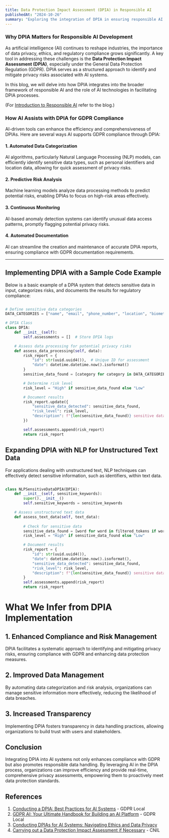 ```yaml
---
title: Data Protection Impact Assessment (DPIA) in Responsible AI
publishedAt: "2024-10-26"
summary: "Exploring the integration of DPIA in ensuring responsible AI development and compliance with data protection regulations."
---
```


### Why DPIA Matters for Responsible AI Development

As artificial intelligence (AI) continues to reshape industries, the importance of data privacy, ethics, and regulatory compliance grows significantly. A key tool in addressing these challenges is the **Data Protection Impact Assessment (DPIA)**, especially under the General Data Protection Regulation (GDPR). DPIA serves as a structured approach to identify and mitigate privacy risks associated with AI systems.

In this blog, we will delve into how DPIA integrates into the broader framework of responsible AI and the role of AI technologies in facilitating DPIA processes.

(For [Introduction to Responsible AI](https://mlalgo.dev/blogs/Responsible_AI) refer to the blog.)

### How AI Assists with DPIA for GDPR Compliance

AI-driven tools can enhance the efficiency and comprehensiveness of DPIAs. Here are several ways AI supports GDPR compliance through DPIA:

#### 1. Automated Data Categorization
AI algorithms, particularly Natural Language Processing (NLP) models, can efficiently identify sensitive data types, such as personal identifiers and location data, allowing for quick assessment of privacy risks.

#### 2. Predictive Risk Analysis
Machine learning models analyze data processing methods to predict potential risks, enabling DPIAs to focus on high-risk areas effectively.

#### 3. Continuous Monitoring
AI-based anomaly detection systems can identify unusual data access patterns, promptly flagging potential privacy risks.

#### 4. Automated Documentation
AI can streamline the creation and maintenance of accurate DPIA reports, ensuring compliance with GDPR documentation requirements.


---

## Implementing DPIA with a Sample Code Example

Below is a basic example of a DPIA system that detects sensitive data in input, categorizes risks, and documents the results for regulatory compliance:

```python

# Define sensitive data categories
DATA_CATEGORIES = ["name", "email", "phone_number", "location", "biometric_data"]

# DPIA Class
class DPIA:
    def __init__(self):
        self.assessments = []  # Store DPIA logs

    # Assess data processing for potential privacy risks
    def assess_data_processing(self, data):
        risk_report = {
            "id": str(uuid.uuid4()),  # Unique ID for assessment
            "date": datetime.datetime.now().isoformat()
        }
        sensitive_data_found = [category for category in DATA_CATEGORIES if category in data]

        # Determine risk level
        risk_level = "High" if sensitive_data_found else "Low"

        # Document results
        risk_report.update({
            "sensitive_data_detected": sensitive_data_found,
            "risk_level": risk_level,
            "description": f"{len(sensitive_data_found)} sensitive data categories detected."
        })

        self.assessments.append(risk_report)
        return risk_report

```
## Expanding DPIA with NLP for Unstructured Text Data

For applications dealing with unstructured text, NLP techniques can effectively detect sensitive information, such as identifiers, within text data.

```python

class NLPSensitiveDataDPIA(DPIA):
    def __init__(self, sensitive_keywords):
        super().__init__()
        self.sensitive_keywords = sensitive_keywords

    # Assess unstructured text data
    def assess_text_data(self, text_data):
        
        # Check for sensitive data
        sensitive_data_found = [word for word in filtered_tokens if word.lower() in self.sensitive_keywords]
        risk_level = "High" if sensitive_data_found else "Low"

        # Document results
        risk_report = {
            "id": str(uuid.uuid4()),
            "date": datetime.datetime.now().isoformat(),
            "sensitive_data_detected": sensitive_data_found,
            "risk_level": risk_level,
            "description": f"{len(sensitive_data_found)} sensitive data items detected in text."
        }
        self.assessments.append(risk_report)
        return risk_report
```
# What We Infer from DPIA Implementation

## 1. Enhanced Compliance and Risk Management
DPIA facilitates a systematic approach to identifying and mitigating privacy risks, ensuring compliance with GDPR and enhancing data protection measures.

## 2. Improved Data Management
By automating data categorization and risk analysis, organizations can manage sensitive information more effectively, reducing the likelihood of data breaches.

## 3. Increased Transparency
Implementing DPIA fosters transparency in data handling practices, allowing organizations to build trust with users and stakeholders.

## Conclusion
Integrating DPIA into AI systems not only enhances compliance with GDPR but also promotes responsible data handling. By leveraging AI in the DPIA process, organizations can improve efficiency and provide real-time, comprehensive privacy assessments, empowering them to proactively meet data protection standards.

## References

1. [Conducting a DPIA: Best Practices for AI Systems](https://gdpr.local/1) - GDPR Local
2. [GDPR AI: Your Ultimate Handbook for Building an AI Platform](https://gdpr.local/2) - GDPR Local
3. [Conducting DPIAs for AI Systems: Navigating Ethics and Data Privacy](https://example.com/3)
4. [Carrying out a Data Protection Impact Assessment if Necessary](https://cnil.fr) - CNIL
